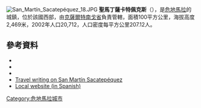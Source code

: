 {{coord|14|49|N|91|39|W|display=title|region:GT_type:city_source:GNS-enwiki}}
[[File:San_Martín_Sacatepéquez_18.JPG|thumb]]
'''聖馬丁薩卡特佩克斯'''（{{lang-es|San Martín Sacatepéquez}}），是[[危地馬拉|危地馬拉]]的城鎮，位於該國西部，由[[克薩爾特南戈省|克薩爾特南戈省]]負責管轄，面積100平方公里，海拔高度2,469米，2002年人口20,712，人口密度每平方公里207.12人。

==參考資料==
*{{cite map 
  |publisher=Instituto Geográfico Militar 
  |title=Concepción 
  |edition=1860 
  |section=11
  |scale=1:50,000 }}
*{{Citation
  | last = Watanabe
  | first = John
  | contribution = Los Mames, 1880-1944
  | title = Historia general de Guatemala
  | volume = Tomo V
  | pages = 233–244
  | publisher = Asociación de Amigos del País & Fundación para la Cultura y el Desarrollo
  | place = Guatemala
  | year = 1996
  | isbn = 978-84-88622-01-3 
  | editor-last = Luján Muñoz
  | editor-first = J.}}
*{{Citation
  | first1 = Matthew | last1 = Looper
  | first2 = Thomas  | last2 = Tolles
  | title = Birds and Thorns
  | place = Guatemala
  | publisher = Ed. Antigua 
  | year = 2004
  | page = 10
  | isbn = 99922-722-4-4 }}
*[http://www.thresholds.net/sanmartin/ Travel writing on San Martín Sacatepéquez] {{Wayback|url=http://www.thresholds.net/sanmartin/ |date=20160303181914 }}
*[https://web.archive.org/web/20111005215530/http://www.computineco.com/2008/ Local website (in Spanish)]

{{Guatemala-geo-stub}}
[[Category:危地馬拉城市|Category:危地馬拉城市]]